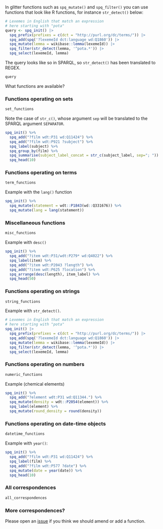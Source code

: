 In glitter functions such as `spq_mutate()` and `spq_filter()` 
you can use functions that look like R functions, for instance
`str_detect()` below:

```r
# Lexemes in English that match an expression
# here starting with "pota"
query <- spq_init() |>
  spq_prefix(prefixes = c(dct = "http://purl.org/dc/terms/")) |>
  spq_add(spq('?lexemeId dct:language wd:Q1860')) |>
  spq_mutate(lemma = wikibase::lemma(lexemeId)) |>
  spq_filter(str_detect(lemma, '^pota.*')) |>
  spq_select(lexemeId, lemma)
```

The query looks like so in SPARQL, so `str_detect()` has been translated to REGEX.

```r
query
```

What functions are available?

### Functions operating on sets

```r
set_functions
```

Note the case of `str_c()`, whose argument `sep` will be translated to the SPARQL argument `SEPARATOR`.

```r
spq_init() %>%
  spq_add("?film wdt:P31 wd:Q11424") %>%
  spq_add("?film wdt:P921 ?subject") %>%
  spq_label(subject) %>%
  spq_group_by(film) %>%
  spq_summarise(subject_label_concat = str_c(subject_label, sep="; ")) %>%
  spq_head(10)
```

### Functions operating on terms

```r
term_functions
```

Example with the `lang()` function

```r
spq_init() %>%
  spq_mutate(statement = wdt::P1843(wd::Q331676)) %>%
  spq_mutate(lang = lang(statement))
``` 

### Miscellaneous functions

```r
misc_functions
```

Example with `desc()`

```r
spq_init() %>%
  spq_add("?item wdt:P31/wdt:P279* wd:Q4022") %>%
  spq_label(item) %>%
  spq_add("?item wdt:P2043 ?length") %>%
  spq_add("?item wdt:P625 ?location") %>%
  spq_arrange(desc(length), item_label) %>%
  spq_head(50)
```

### Functions operating on strings

```r
string_functions
```

Example with `str_detect()`.

```r
# Lexemes in English that match an expression
# here starting with "pota"
spq_init() |>
  spq_prefix(prefixes = c(dct = "http://purl.org/dc/terms/")) |>
  spq_add(spq('?lexemeId dct:language wd:Q1860')) |>
  spq_mutate(lemma = wikibase::lemma(lexemeId)) |>
  spq_filter(str_detect(lemma, '^pota.*')) |>
  spq_select(lexemeId, lemma)
```

### Functions operating on numbers

```r
numeric_functions
```

Example (chemical elements)

```r
spq_init() %>%
  spq_add("?element wdt:P31 wd:Q11344.") %>%
  spq_mutate(density = wdt::P2054(element)) %>%
  spq_label(element) %>%
  spq_mutate(round_density = round(density))
```

### Functions operating on date-time objects

```r
datetime_functions
```

Example with `year()`:

```r
spq_init() %>%
  spq_add("?film wdt:P31 wd:Q11424") %>%
  spq_label(film) %>%
  spq_add("?film wdt:P577 ?date") %>%
  spq_mutate(date = year(date)) %>%
  spq_head(10)
```

### All correspondences

```r
all_correspondences
```

### More correspondences?

Please open an [issue](https://github.com/lvaudor/glitter/issues) if you think we should amend or add a function.
